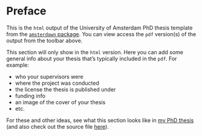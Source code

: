 # Preface {-}

This is the `html` output of the University of Amsterdam PhD thesis template from the [`amsterdown` package](https://github.com/lcreteig/amsterdown). You can view access the `pdf` version(s) of the output from the toolbar above.

This section will only show in the `html` version. Here you can add some general info about your thesis that's typically included in the `pdf`. For example:

* who your supervisors were
* where the project was conducted
* the license the thesis is published under
* funding info
* an image of the cover of your thesis
* etc.

For these and other ideas, see what this section looks like in [my PhD thesis](https://lcreteig.github.io/thesis/) (and also check out the source file [here](https://github.com/lcreteig/thesis/blob/master/_00-preface.Rmd)).
